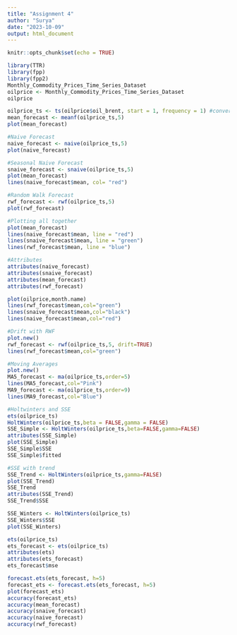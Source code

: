 ---
title: "Assignment 4"
author: "Surya"
date: "2023-10-09"
output: html_document
---

```{r setup, include=FALSE}
knitr::opts_chunk$set(echo = TRUE)
```
```{r}
library(TTR)
library(fpp)
library(fpp2)
Monthly_Commodity_Prices_Time_Series_Dataset
oilprice <- Monthly_Commodity_Prices_Time_Series_Dataset
oilprice
```
```{r}
oilprice_ts <- ts(oilprice$oil_brent, start = 1, frequency = 1) #convert into timeseries and then start forecast
mean_forecast <- meanf(oilprice_ts,5)
plot(mean_forecast)
```
```{r}
#Naive Forecast
naive_forecast <- naive(oilprice_ts,5)
plot(naive_forecast)
```
```{r}
#Seasonal Naive Forecast
snaive_forecast <- snaive(oilprice_ts,5)
plot(mean_forecast)
lines(naive_forecast$mean, col= "red")
```
```{r}
#Random Walk Forecast
rwf_forecast <- rwf(oilprice_ts,5)
plot(rwf_forecast)
```
```{r}
#Plotting all together
plot(mean_forecast)
lines(naive_forecast$mean, line = "red")
lines(snaive_forecast$mean, line = "green")
lines(rwf_forecast$mean, line = "blue")
```
```{r}
#Attributes
attributes(naive_forecast)
attributes(snaive_forecast)
attributes(mean_forecast)
attributes(rwf_forecast)
```
```{r}
plot(oilprice,month.name)
lines(rwf_forecast$mean,col="green")
lines(snaive_forecast$mean,col="black")
lines(naive_forecast$mean,col="red")
```
```{r}
#Drift with RWF
plot.new()
rwf_forecast <- rwf(oilprice_ts,5, drift=TRUE)
lines(rwf_forecast$mean,col="green")
```
```{r}
#Moving Averages
plot.new()
MA5_forecast <- ma(oilprice_ts,order=5)
lines(MA5_forecast,col="Pink")
MA9_forecast <- ma(oilprice_ts,order=9)
lines(MA9_forecast,col="Blue")
```
```{r}
#Holtwinters and SSE
ets(oilprice_ts)
HoltWinters(oilprice_ts,beta = FALSE,gamma = FALSE)
SSE_Simple <- HoltWinters(oilprice_ts,beta=FALSE,gamma=FALSE)
attributes(SSE_Simple)
plot(SSE_Simple)
SSE_Simple$SSE
SSE_Simple$fitted
```
```{r}
#SSE with trend
SSE_Trend <- HoltWinters(oilprice_ts,gamma=FALSE)
plot(SSE_Trend)
SSE_Trend
attributes(SSE_Trend)
SSE_Trend$SSE
```
```{r}
SSE_Winters <- HoltWinters(oilprice_ts)
SSE_Winters$SSE
plot(SSE_Winters)
```
```{r}
ets(oilprice_ts)
ets_forecast <- ets(oilprice_ts)
attributes(ets)
attributes(ets_forecast)
ets_forecast$mse
```
```{r}
forecast.ets(ets_forecast, h=5)
forecast_ets <- forecast.ets(ets_forecast, h=5)
plot(forecast_ets)
accuracy(forecast_ets)
accuracy(mean_forecast)
accuracy(snaive_forecast)
accuracy(naive_forecast)
accuracy(rwf_forecast)
```

